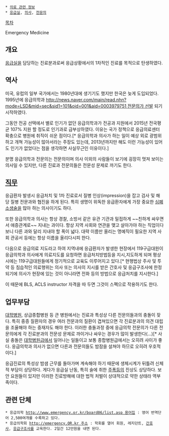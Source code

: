  * [[의료 관련 정보]]
 * [[응급실]], [[의사]], [[전문의]]

[[목차]]

Emergency Medicine

== 개요 ==
[[응급실]]을 담당하는 진료분과로써 응급상황에서의 1차적인 진료를 목적으로 탄생하였다.

== 역사 ==
미국, 유럽의 일부 국가에서는 1980년대에 생기기도 했지만 한국은 늦게 도입되었다. 1995년에 응급의학과 [[http://news.naver.com/main/read.nhn?mode=LSD&mid=sec&sid1=101&oid=001&aid=0003979751 전문의가 선발]] 되기 시작하였다. 

그동안 전공 선택에서 별로 인기가 없던 응급의학과가 전공과 지원에서 2015년 전국평균 107% 지원 할 정도로 인기과로 급부상하였다. 이유는 국가 정책으로 응급의료센터 확충으로 병원에 취직이 쉬운 점이다.[* 응급의학과 의사가 하는 일이 예상 외로 광범위하고 개쳑 가능성이 많아서라는 주장도 있는데, 2013년까지만 해도 이런 가능성이 있어도 인기가 없었다는 점을 생각하면 사실무근인 이유이다.]

분명 응급의학과 전문의는 전문의이며 의사 이외의 사람들이 보기에 굉장히 멋져 보이는 의사일 수 있지만, 다른 진료과 전문의들은 전문성 문제로 까기도 한다.

== [[직무]] ==
응급환자 발생시 응급처치 및 1차 진료로서 질병 인상(impression)을 잡고 검사 및 해당 질병 전문과와 협진을 하게 된다. 특히 생명이 위독한 응급환자에게 가장 중요한 [[심폐소생술]]을 많아 하는 의사이기도 하다.

또한  응급의학과 의사는 항상 경찰, 소방서 같은 유관 기관과 밀접하게 ~~친하게 싸우면서 애증관계로~~ 지내는 과이다. 항상 지역 사회와 연관을 맺고 살아가야 하는 직업이다 보니 다른 과와 달리 지내야 할 폭이 넓다. 대략 이름만 올리는 명예직이 필요한 지역 사회 관공서 등에는 항상 이름을 올리다시피 한다. 

다음으로 응급의료 지도라고 하여 지역내에 응급환자가 발생한 현장에서 119구급대원이 응급의학과 의사에게 의료지도를 요청하면 응급처치방법등을 지시,지도하게 되며 평상시에는 119구급대원들에게 정기적으로 교육도 이루어지고 있다.[* 현행법상 주사 및 투약 등 침습적인 의료행위는 의사 또는 의사의 지시를 받은 간호사 및 응급구조사에 한정되기에 의사가 현장에 있는 것이 아니라면 전화 등의 방법으로 응급처치를 지시한다.]

이 때문에 BLS, ACLS instructor 자격을 따 두면 그것이 스펙으로 작용하기도 한다.

== 업무부담 ==
[[대학병원]], 상급종합병원 등 큰 병원에서는 진료과 특성상 다른 전문의들과의 충돌이 잦다. 특히 중증 질환자의 경우 여러 전문과의 질환이 겹쳐있으면 각 진료분과의 의견 대립을 조율해야 하는 중재자도 해야 한다. 이러한 충돌과정 중에 응급의학 전문의가 다른 전문의에게 각 진료분과의 전문성 문제로 까이거나 싸우는 경우가 많이 발생한다(...)[* 사실 충돌은 [[대학병원]]급에서 일어나는 일들이고 보통 종합병원급에서는 오히려 사이가 좋다. 응급의학과 의사가 없으면 다른과 전문의들도 밤잠을 설쳐야 하므로 오히려 우호적이다.]

응급진료의 특성상 밤샘 근무를 돌아가며 계속해야 하기 때문에 생체시계가 뒤틀려 신체적 부담이 상당하다. 게다가 응급실 난동, 특히 술에 취한 [[주폭]]등의 진상도 상당하다. 보안 요원들이 있지만 이러한 진료방해에 대한 법적 처벌이 상대적으로 약한 상태라 역부족이다.

== 관련 단체 ==
 * 응급의학 [[http://www.emergency.or.kr/board06/list.asp 용어집]] : 영어 번역단어 2,500여개를 수록하고 있다.
 * 응급의학회 [[http://emergency.OR.kr 주소]] : 학회를 열어 회원, 레지던트, [[간호사]], [[응급구조사]]를 교육한다. 2일간 12만원을 내면 된다.
